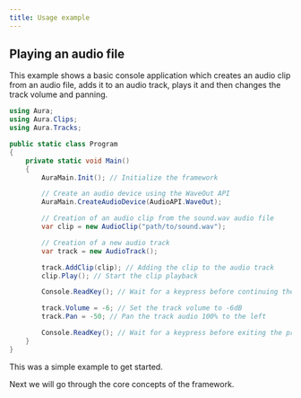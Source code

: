 ```yaml
---
title: Usage example
---
```



## Playing an audio file

This example shows a basic console application which creates an audio clip from an audio file, adds it to an audio track, plays it and then changes the track volume and panning.

```cs
using Aura;
using Aura.Clips;
using Aura.Tracks;

public static class Program
{
    private static void Main()
    {
        AuraMain.Init(); // Initialize the framework

        // Create an audio device using the WaveOut API
        AuraMain.CreateAudioDevice(AudioAPI.WaveOut);

        // Creation of an audio clip from the sound.wav audio file
        var clip = new AudioClip("path/to/sound.wav"); 

        // Creation of a new audio track
        var track = new AudioTrack();

        track.AddClip(clip); // Adding the clip to the audio track
        clip.Play(); // Start the clip playback

        Console.ReadKey(); // Wait for a keypress before continuing the program

        track.Volume = -6; // Set the track volume to -6dB
        track.Pan = -50; // Pan the track audio 100% to the left

        Console.ReadKey(); // Wait for a keypress before exiting the program
    }
}
```

This was a simple example to get started.

Next we will go through the core concepts of the framework.

<CardGrid>
  <LinkCard title="Introduction" href="./introduction" description="Prev" />
  <LinkCard
    title="Main concepts"
    href="../main-concepts/core-features"
    description="Next"
  />
</CardGrid>
